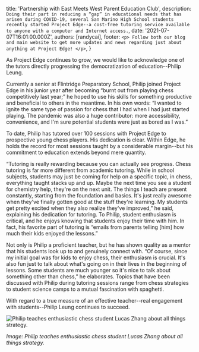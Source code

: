 
  title: 'Partnership with East Meets West Parent Education Club',
  description: `Doing their part in reducing a “gap” in educational needs that has arisen during COVID-19, several San Marino High School students recently started Project Edge--a cost-free tutoring service available to anyone with a computer and Internet access.`,
  date: '2021-07-07T16:01:00.000Z',
  authors: [randycai],
  footer: `
    <p>
      Follow both our blog and main website to get more updates and news regarding just about anything at Project Edge!
    </p>
  `,
}

As Project Edge continues to grow, we would like to acknowledge one of the tutors directly progressing the democratization of education--Philip Leung. 

<!--more-->

Currently a senior at Flintridge Preparatory School, Philip joined Project Edge in his junior year after becoming “burnt out from playing chess competitively last year;” he hoped to use his skills for something productive and beneficial to others in the meantime. In his own words: “I wanted to ignite the same type of passion for chess that I had when I had just started playing. The pandemic was also a huge contributor: more accessibility, convenience, and I'm sure potential students were just as bored as I was.” 

To date, Philip has tutored over 100 sessions with Project Edge to prospective young chess players. His dedication is clear. Within Edge, he holds the record for most sessions taught by a considerable margin--but his commitment to education extends beyond mere quantity. 

“Tutoring is really rewarding because you can actually see progress. Chess tutoring is far more different from academic tutoring. While in school subjects, students may just be coming for help on a specific topic, in chess, everything taught stacks up and up. Maybe the next time you see a student for chemistry help, they're on the next unit. The things I teach are present constantly, starting from the foundation and basics. It's just really awesome when they've finally gotten good at the stuff they're learning. My students get pretty excited when they also realize they've improved,” he said, explaining his dedication for tutoring. To Philip, student enthusiasm is critical, and he enjoys knowing that students enjoy their time with him. In fact, his favorite part of tutoring is “emails from parents telling [him] how much their kids enjoyed the lessons.” 

Not only is Philip a proficient teacher, but he has shown quality as a mentor that his students look up to and genuinely connect with. “Of course, since my initial goal was for kids to enjoy chess, their enthusiasm is crucial. It's also fun just to talk about what's going on in their lives in the beginning of lessons. Some students are much younger so it's nice to talk about something other than chess,” he elaborates. Topics that have been discussed with Philip during tutoring sessions range from chess strategies to student science camps to a mutual fascination with spaghetti. 

With regard to a true measure of an effective teacher--real engagement with students--Philip Leung continues to succeed. 

<img src={philipteaching} alt="Philip teaches enthusiastic chess student Lucas Zhang about all things strategy." />

*Image: Philip teaches enthusiastic chess student Lucas Zhang about all things strategy.*

